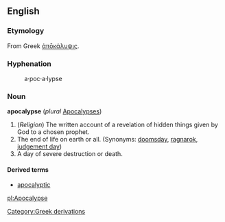 ==English==
===Etymology===
From Greek [[ἀπōκάλυψις]].

===Hyphenation===
:a&middot;poc&middot;a&middot;lypse

===Noun===
'''apocalypse''' (''plural'' [[Apocalypses]])

# (''Religion'') The written account of a revelation of hidden things given by God to a chosen prophet.
# The end of life on earth or all. (Synonyms: [[doomsday]], [[ragnarok]], [[judgement day]])
# A day of severe destruction or death.

====Derived terms====
*[[apocalyptic]]

[[pl:Apocalypse]]
[[Category:Greek derivations]]